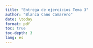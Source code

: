 ```yaml
---
title: "Entrega de ejercicios Tema 3"
author: "Blanca Cano Camarero"
date: \today
format: pdf
toc: true
toc-depth: 3
lang: es
---  
```



